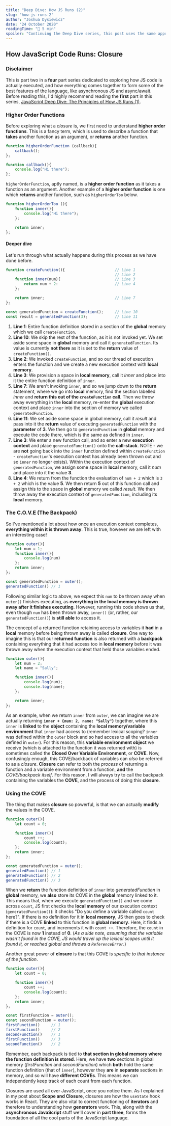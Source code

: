 ```yaml
---
title: "Deep Dive: How JS Runs (2)"
slug: "how-js-runs-2"
author: "Joshua Dysiewicz"
date: "24 October 2020"
readingTime: "📖 5 min"
spoiler: "Continuing the Deep Dive series, this post uses the same approach to explore closures in JS."
---
```



## How JavaScript Code Runs: Closure

### Disclaimer
This is part two in a **four** part series dedicated to exploring how JS code is actually executed, and how everything comes together to form some of the best features of the language, like asynchronous JS and async/await. Before reading this, I'd highly recommend reading the **first** part in this series, <a href="/article/how-js-runs-1">JavaScript Deep Dive: The Principles of How JS Runs (1)</a>.

### Higher Order Functions
Before exploring what a *closure* is, we first need to understand **higher order functions**. This is a fancy term, which is used to describe a function that **takes** another function as an argument, or **returns** another function.
```javascript
function higherOrderFunction (callback){
    callback();
};

function callback(){
    console.log("Hi there");
};
```
`higherOrderFunction`, aptly named, is a **higher order function** as it takes a function as an argument. Another example of a **higher order function** is one which **returns** another function, such as `higherOrderToo` below.

```javascript
function higherOrderToo (){
    function inner(){
        console.log("Hi there");
    };

    return inner;
};
```
#### Deeper dive
Let's run through what actually happens during this process as we have done before.

```javascript
function createFunction(){                      // Line 1
                                                // Line 2
    function inner(num){                        // Line 3
        return num + 2:                         // Line 4
    };

    return inner;                               // Line 7
};

const generatedFunction = createFunction();     // Line 10
const result = generatedFunction(3);            // Line 11
```
1) **Line 1**: Entire function definition stored in a section of the **global** memory which we call `createFunction`.
2) **Line 10**: We skip the rest of the function, as it is not invoked yet. We set aside some space in **global** memory and call it `generatedFunction`. Its value is currently **not there** as it is set to the **return** value of `createFunction()`.
3) **Line 2**: We invoked `createFunction`, and so our thread of execution enters the function and we create a new execution context with **local memory**.
4) **Line 3**: We provision a space in **local memory**, call it *inner* and place into it the entire function definition of `inner`.
5) **Line 7**: We aren't invoking `inner`, and so we jump down to the **return** statement, where we go into **local** memory, find the section labelled *inner* and **return this out of the `createFunction` call**. Then we throw away everything in the **local** memory, re-enter the **global** execution context and place `inner` into the section of memory we called `generatedFunction`.
6) **Line 11**: We set aside some space in global memory, call it *result* and pass into it the **return** value of executing `generatedFunction` with the **parameter** of **3**. We then go to `generatedFunction` in **global** memory and execute the code there, which is the same as defined in `inner`.
7) **Line 3**: We enter a new function call, and so enter a new **execution context** and place `generatedFunction()` onto the **call-stack**. NOTE - we are **not** going back into the `inner` function defined within `createFunction` - `createFunction`'s execution context has already been thrown out and so `inner` no longer exists). Within the execution context of `generatedFunction`, we assign some space in **local** memory, call it *num* and place into it the value **3**.
8) **Line 4**: We return from the function the evaluation of `num + 2` which is `3 + 2` which is the value **5**. We then return **5** out of this function call and assign this to the space in **global** memory we called *result*. We then throw away the execution context of `generatedFunction`, including its **local** memory. 

### The C.O.V.E (The Backpack)
So I've mentioned a lot about how once an execution context completes, **everything within it is thrown away**. This is true, however we are left with an interesting case!

```javascript
function outer(){
    let num = 1;
    function inner(){
        console.log(num)
    };
    return inner;
};

const generatedFunction = outer();
generatedFunction() // 1
```
Following similar logic to above, we expect this `num` to be thrown away when `outer()` finishes executing, as **everything in the local memory is thrown away after it finishes executing**. However, running this code shows us that, even though `num` has been thrown away, `inner()` (or, rather, our `generatedFunction()`) is **still able** to access it.

The concept of a returned function retaining access to variables it **had** in a **local** memory before being thrown away is called **closure**. One way to imagine this is that our **returned function** is also returned with a **backpack** containing everything that it had access too in **local memory** before it was thrown away when the execution context that held those variables ended.

```javascript
function outer(){
    let num = 2;
    let name = "Sally";

    function inner(){
        console.log(num);
        console.log(name);
    };

    return inner;
};
```
As an example, when we return `inner` from `outer`, we can imagine we are actually returning **`inner + {num: 2, name: "Sally"}`** together, where this `inner` is **linked** to the **object** containing the **local memory/variable environment** that `inner` had access to (remember lexical scoping? `inner` was defined within the `outer` block and so had access to all the variables defined in `outer`). For this reason, this **variable environment object** we receive (which is attached to the function it was returned with) is sometimes called the **Closed Over Variable Environment**, or **COVE**. Now, confusingly enough, this COVE/backback of variables can *also* be referred to as a *closure*. **Closure** can refer to both the *process* of returning a function and a variable environment from a function, **and** the *COVE/backpack itself*. For this reason, I will always try to call the backpack containing the variables the **COVE**, and the process of doing this **closure**.

### Using the COVE
The thing that makes **closure** so powerful, is that we can actually **modify** the values in the COVE.
```javascript
function outer(){
    let count = 0;

    function inner(){
        count ++;
        console.log(count);
    };
    return inner;
};

const generatedFunction = outer();
generatedFunction() // 1
generatedFunction() // 2
generatedFunction() // 3
```
When we **return** the function definition of `inner` into *generatedFunction* in **global** memory, we **also** store its COVE in the **global** memory linked to it. This means that, when we execute `generatedFunction()` and we come across `count`, JS first checks the **local memory** of our execution context (`generatedFunction()`): it checks "Do you define a variable called `count` here?". If there is no definition for it in **local memory**, JS then goes to check if there is a COVE **linked** to this function in **global memory**. Here, it finds a definition for `count`, and increments it with `count ++`. Therefore, the `count` in the COVE is now **1** instead of **0**. (*As a side note, assuming that the variable wasn't found in the COVE, JS would travel up the lexical scopes until it found it, or reached global and throws a `ReferenceError`.*)

Another great power of **closure** is that this COVE is *specific to that instance of the function*.

```javascript
function outer(){
    let count = 0;

    function inner(){
        count ++;
        console.log(count);
    };
    return inner;
};

const firstFunction = outer();
const secondFunction = outer();
firstFunction()     // 1
firstFunction()     // 2
secondFunction()    // 1
firstFunction()     // 3
secondFunction()    // 2
```

Remember, each backpack is tied to **that section in global memory where the function definition is stored**. Here, we have **two** sections in global memory (*firstFunction* and *secondFunction*) which **both** hold the same function definition (that of `inner`), however they **are** in **separate** sections in memory, and so will have **different COVEs**. This means we can independently keep track of each count from each function.

Closures are used all over JavaScript, once you notice them. As I explained in my post about **Scope and Closure**, closures are how the `useState` hook works in React. They are also vital to correct functioning of **iterators** and therefore to understanding how **generators** work. This, along with the **asynchronous JavaScript** stuff we'll cover in **part three**, forms the foundation of all the cool parts of the JavaScript language.